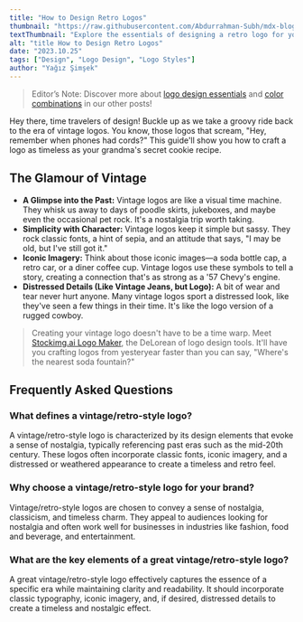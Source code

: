 ```yaml
---
title: "How to Design Retro Logos"
thumbnail: "https://raw.githubusercontent.com/Abdurrahman-Subh/mdx-blog/main/images/logo-retro.png"
textThumbnail: "Explore the essentials of designing a retro logo for your business."
alt: "title How to Design Retro Logos"
date: "2023.10.25"
tags: ["Design", "Logo Design", "Logo Styles"]
author: "Yağız Şimşek"
---
```


<CustomImage
  src="https://raw.githubusercontent.com/Abdurrahman-Subh/mdx-blog/main/images/title-retro.png"
  alt="title How to Design Retro Logos"
/>
> Editor’s Note: Discover more about [logo design essentials](https://stockimg.ai/blog/design/how-to-design-a-logo) and [color combinations](https://stockimg.ai/blog/design/the-psychology-of-color-in-design) in our other posts!

Hey there, time travelers of design! Buckle up as we take a groovy ride back to the era of vintage logos. You know, those logos that scream, "Hey, remember when phones had cords?" This guide'll show you how to craft a logo as timeless as your grandma's secret cookie recipe.

## The Glamour of Vintage
- **A Glimpse into the Past:** Vintage logos are like a visual time machine. They whisk us away to days of poodle skirts, jukeboxes, and maybe even the occasional pet rock. It's a nostalgia trip worth taking.
- **Simplicity with Character:** Vintage logos keep it simple but sassy. They rock classic fonts, a hint of sepia, and an attitude that says, "I may be old, but I've still got it."
- **Iconic Imagery:** Think about those iconic images—a soda bottle cap, a retro car, or a diner coffee cup. Vintage logos use these symbols to tell a story, creating a connection that's as strong as a '57 Chevy's engine.
- **Distressed Details (Like Vintage Jeans, but Logo):** A bit of wear and tear never hurt anyone. Many vintage logos sport a distressed look, like they've seen a few things in their time. It's like the logo version of a rugged cowboy.

> Creating your vintage logo doesn't have to be a time warp. Meet [Stockimg.ai Logo Maker](https://stockimg.ai/), the DeLorean of logo design tools. It'll have you crafting logos from yesteryear faster than you can say, "Where's the nearest soda fountain?"

## Frequently Asked Questions
### What defines a vintage/retro-style logo?
A vintage/retro-style logo is characterized by its design elements that evoke a sense of nostalgia, typically referencing past eras such as the mid-20th century. These logos often incorporate classic fonts, iconic imagery, and a distressed or weathered appearance to create a timeless and retro feel.
### Why choose a vintage/retro-style logo for your brand?
Vintage/retro-style logos are chosen to convey a sense of nostalgia, classicism, and timeless charm. They appeal to audiences looking for nostalgia and often work well for businesses in industries like fashion, food and beverage, and entertainment.
### What are the key elements of a great vintage/retro-style logo?
A great vintage/retro-style logo effectively captures the essence of a specific era while maintaining clarity and readability. It should incorporate classic typography, iconic imagery, and, if desired, distressed details to create a timeless and nostalgic effect.
